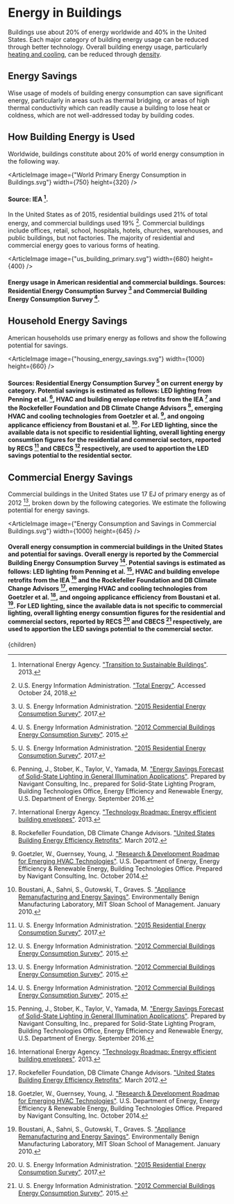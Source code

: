 



# Energy in Buildings

Buildings use about 20% of energy worldwide and 40% in the United States. Each major category of building energy usage can be reduced through better technology. Overall building energy usage, particularly [heating and cooling](http://urbancruiseship.org/solution/energy/heating), can be reduced through [density](http://urbancruiseship.org/solution/energy/density).

## Energy Savings
Wise usage of models of building energy consumption can save significant energy, particularly in areas such as thermal bridging, or areas of high thermal conductivity which can readily cause a building to lose heat or coldness, which are not well-addressed today by building codes.

<BuildingEnvelopeModelingSoftwareStandardizationSolution />

## How Building Energy is Used
Worldwide, buildings constitute about 20% of world energy consumption in the following way.

<ArticleImage image={"World Primary Energy Consumption in Buildings.svg"} width={750} height={320} />
#### Source: IEA [^7].

In the United States as of 2015, residential buildings used 21% of total energy, and commercial buildings used 19% [^18]. Commercial buildings include offices, retail, school, hospitals, hotels, churches, warehouses, and public buildings, but not factories. The majority of residential and commercial energy goes to various forms of heating.

<ArticleImage image={"us_building_primary.svg"} width={680} height={400} />
#### Energy usage in American residential and commercial buildings. Sources: Residential Energy Consumption Survey [^17] and Commercial Building Energy Consumption Survey [^16].

## Household Energy Savings
American households use primary energy as follows and show the following potential for savings.

<ArticleImage image={"housing_energy_savings.svg"} width={1000} height={660} />
#### Sources: Residential Energy Consumption Survey [^17] on current energy by category. Potential savings is estimated as follows: LED lighting from Penning et al. [^12], HVAC and building envelope retrofits from the IEA [^6] and the Rockefeller Foundation and DB Climate Change Advisors [^13], emerging HVAC and cooling technologies from Goetzler et al. [^5], and ongoing applicance efficiency from Boustani et al. [^2]. For LED lighting, since the available data is not specific to residential lighting, overall lighting energy consumtion figures for the residential and commercial sectors, reported by RECS [^17] and CBECS [^16] respectively, are used to apportion the LED savings potential to the residential sector.

## Commercial Energy Savings
Commercial buildings in the United States use 17 EJ of primary energy as of 2012 [^16], broken down by the following categories. We estimate the following potential for energy savings.

<ArticleImage image={"Energy Consumption and Savings in Commercial Buildings.svg"} width={1000} height={645} />
#### Overall energy consumption in commercial buildings in the United States and potential for savings. Overall energy is reported by the Commercial Building Energy Consumption Survey [^16]. Potential savings is estimated as follows: LED lighting from Penning et al. [^12], HVAC and building envelope retrofits from the IEA [^6] and the Rockefeller Foundation and DB Climate Change Advisors [^13], emerging HVAC and cooling technologies from Goetzler et al. [^5], and ongoing applicance efficiency from Boustani et al. [^2]. For LED lighting, since the available data is not specific to commercial lighting, overall lighting energy consumtion figures for the residential and commercial sectors, reported by RECS [^17] and CBECS [^16] respectively, are used to apportion the LED savings potential to the commercial sector.

[^1]: BC Housing. ["Video 1 – Introduction to the Building Envelope Thermal Bridging Guide"](https://www.youtube.com/watch?v=IM_dphE-WDY). October 2018.

[^2]: Boustani, A., Sahni, S., Gutowski, T., Graves. S. ["Appliance Remanufacturing and Energy Savings"](http://web.mit.edu/ebm/www/Publications/MITEI-1-a-2010.pdf). Environmentally Benign Manufacturing Laboratory, MIT Sloan School of Management. January 2010.

[^3]: Carlucci, S., Hamdy, M., Moazami, A. ["Challenges in the Modeling and Simulation of Green Buildings"](https://link.springer.com/referenceworkentry/10.1007%2F978-3-662-49120-1_50). Handbook of Energy Systems in Green Buildings, pp. 3-34. May 2018.

[^4]: Christie, M., TRC. ["Multifamily High Performance Envelope - Reduced Thermal Bridging"](https://title24stakeholders.com/wp-content/uploads/2019/06/Reduced-Thermal-Bridging-Submeasure-Summary.pdf). California Energy Codes & Standards. August 2019.

[^5]: Goetzler, W., Guernsey, Young, J. ["Research & Development Roadmap for Emerging HVAC Technologies"](https://www.energy.gov/eere/buildings/downloads/research-development-roadmap-emerging-hvac-technologies). U.S. Department of Energy, Energy Efficiency & Renewable Energy, Building Technologies Office. Prepared by Navigant Consulting, Inc. October 2014.

[^6]: International Energy Agency. ["Technology Roadmap: Energy efficient building envelopes"](https://webstore.iea.org/technology-roadmap-energy-efficient-building-envelopes). 2013.

[^7]: International Energy Agency. ["Transition to Sustainable Buildings"](https://www.iea.org/etp/buildings/). 2013.

[^8]: Lawton, M. ["The Myths and Realities of Thermal Bridging" with Mark Lawton"](https://www.youtube.com/watch?v=FPpU3dc0BcU). University of Toronto - Daniels. March 2013.

[^9]: Moon, H. J., Choi, M. S., Kim, S. K., Ryu, S. H. ["Case Studies for the Evaluation of Interoperability Between a BIM Based Architectural Model and Building Performance Analysis Programs"](http://ibpsa.org/proceedings/BS2011/P_1510.pdf). Proceedings of Building Simulation 2011: 12th Conference of International Building Performance Simulation Association, Sydney. November 2011.

[^10]: Office of Energy Efficency & Renewable Energy. ["Building Energy Modeling"](https://www.energy.gov/eere/buildings/building-energy-modeling). U. S. Department of Energy. Accessed March 22, 2021.

[^11]: Office of Energy Efficiency & Renewable Energy. ["Building Energy Codes Program"](https://www.energycodes.gov/software-and-web-tools). U. S. Department of Energy. Accessed March 22, 2021.

[^12]: Penning, J., Stober, K., Taylor, V., Yamada, M. ["Energy Savings Forecast of Solid-State Lighting in General Illumination Applications"](https://www.energy.gov/eere/ssl/downloads/2016-ssl-forecast-report). Prepared by Navigant Consulting, Inc., prepared for Solid-State Lighting Program, Building Technologies Office, Energy Efficiency and Renewable Energy, U.S. Department of Energy. September 2016.

[^13]: Rockefeller Foundation, DB Climate Change Advisors. ["United States Building Energy Efficiency Retrofits"](https://www.rockefellerfoundation.org/report/united-states-building-energy-efficiency-retrofits/). March 2012.

[^14]: Roth, A. ["Autodesk Upgrades Insight360 with EnergyPlus Annual Energy Simulations"](https://www.energy.gov/eere/buildings/articles/autodesk-upgrades-insight360-energyplus-annual-energy-simulations). Office of Energy Efficiency & Renewable Energy, Department of Energy. October 2016.

[^15]: U. S. Department of Energy. ["Spawn-of-EnergyPlus (Spawn)"](https://www.energy.gov/eere/buildings/downloads/spawn-energyplus-spawn). October 2014.

[^16]: U. S. Energy Information Administration. ["2012 Commercial Buildings Energy Consumption Survey"](https://www.eia.gov/consumption/commercial/). 2015.

[^17]: U. S. Energy Information Administration. ["2015 Residential Energy Consumption Survey"](https://www.eia.gov/consumption/residential/). 2017.

[^18]: U.S. Energy Information Administration. ["Total Energy"](https://www.eia.gov/totalenergy/data/annual/). Accessed October 24, 2018.

  <Article 
    focusAreaUrl={focusAreaUrl} 
    hierarchy={hierarchy} 
    site={site}
  >
    {children}
  </Article>